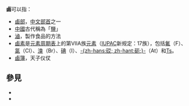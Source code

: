 '''鹵'''可以指：
*[[鹵部|鹵部]]，[[中文|中文]][[部首|部首]]之一
*[[中國|中國]]古代稱為「[[盐_(化学)|鹽]]」
*[[滷|滷]]，製作食品的方法
*[[鹵素|鹵素]]是[[元素周期表|元素周期表]]上的第ⅦA族[[元素|元素]]（[[IUPAC|IUPAC]]新规定：17族），包括[[氟|氟]]（F）、[[氯|氯]]（Cl）、[[溴|溴]]（Br）、[[碘|碘]]（I）、[[砈|-{zh-hans:砹; zh-hant:砈;}-]]（At）和[[Ts|Ts]]。
*[[鹵簿|鹵簿]]，天子仪仗

== 參見 ==
* {{Lookfrom|鹵}}
* {{Lookfrom|滷}}

{{disambig|L|Cat=一字消歧义}}
